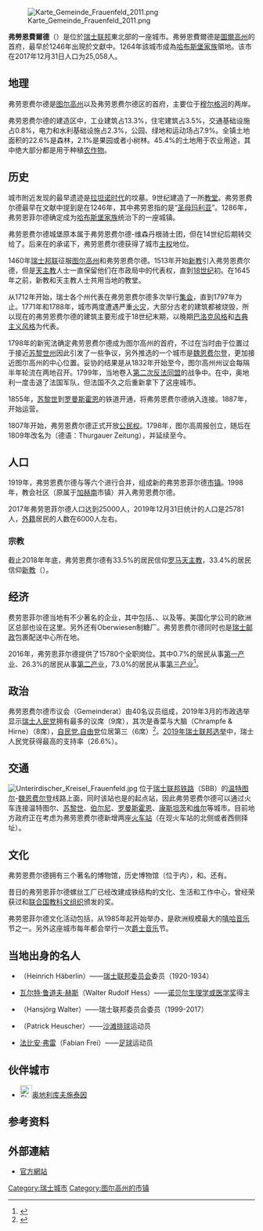 {{Infobox settlement
| name = 弗劳恩费尔德
| native_name = Frauenfeld
| nickname = 
| settlement_type = 城市
| image_skyline = File:2011-05-09 10-00-24 Switzerland Kanton Zürich Scheunberg.jpg
| imagesize = 
| image_caption = 从空中俯瞰弗劳恩费尔德市，远处是[[博登湖|博登湖]]
| image_flag = 
| flag_size = 
| image_seal = File:Frauenfeld-blazon.svg
| seal_size = 100x80px
| image_shield = 
| pushpin_map = Switzerland
| pushpin_label_position = bottom
| subdivision_type = 国家
| subdivision_name = {{CHE}}
| subdivision_type1 = [[瑞士行政区划|州]]
| subdivision_name1 = [[图尔高州|图尔高州]]
| subdivision_type2 = [[区_(瑞士)|区]]
| subdivision_name2 = {{link-de|弗劳恩费尔德区|Bezirk Frauenfeld}}
| subdivision_type3 = 
| subdivision_name3 = 
| leader_title = 
| leader_name = 
| established_title = 
| established_date = 
| established_title2 = 
| established_date2 = 
| elevation_m = 417
| area_total_km2 = 27.4
| population_as_of = 2017年12月31日
| population_total = 25058
| population_density_km2 = auto
| timezone = [[欧洲中部时间|CET]]
| utc_offset = +1
| timezone_DST = [[欧洲中部夏令时间|CEST]]
| utc_offset_DST = +2
| coordinates = {{coord|47|33|22|N|8|53|53|E|region:|display=inline}}
| postal_code_type = [[邮编|邮编]]
| postal_code = 8500
| area_code = 
| blank_name = 
| blank_info = 
| website = {{url|www.frauenfeld.ch}}
}}

[[File:Karte_Gemeinde_Frauenfeld_2011.png|thumb]]

'''弗勞恩費爾德'''（{{lang-de|Frauenfeld}}）是位於[[瑞士联邦|瑞士联邦]]東北部的一座城市。弗勞恩費爾德是[[圖爾高州|圖爾高州]]的首府，最早於1246年出現於文獻中。1264年該城市成為[[哈布斯堡家族|哈布斯堡家族]]領地。该市在2017年12月31日人口为25,058人。

== 地理 ==
弗劳恩费尔德是[[圖爾高州|图尔高州]]以及弗劳恩费尔德区的首府，主要位于[[穆爾格河_(圖爾河支流)|穆尔格河]]的两岸。

弗劳恩费尔德的建造区中，工业建筑占13.3%，住宅建筑占3.5%，交通基础设施占0.8%，电力和水利基础设施占2.3%，公园、绿地和运动场占7.9%。全镇土地面积的22.6%是森林，2.1%是果园或者小树林。45.4%的土地用于农业用途，其中绝大部分都是用于种植[[农作物|农作物]]。

== 历史 ==
城市附近发现的最早遗迹是[[拉坦诺文化|拉坦诺时代]]的坟墓。9世纪建造了一所[[教堂|教堂]]。弗劳恩费尔德最早在文献中提到是在1246年，其中弗劳恩指的是“[[圣母玛利亚|圣母玛利亚]]”。1286年，弗劳恩菲尔德确定成为[[哈布斯堡家族|哈布斯堡家族]]统治下的一座城镇。

弗劳恩费尔德城堡原本属于弗劳恩费尔德-维森丹根骑士团，但在14世纪后期转交给了{{link-en|兰登堡家族|Landenberg}}。后来在{{link-en|基堡伯爵|County of Kyburg}}的承诺下，弗劳恩费尔德获得了城市[[主权|主权]]地位。

1460年[[舊瑞士邦聯|瑞士邦联]]征服[[圖爾高州|图尔高州]]和弗劳恩费尔德。1513年开始[[新教|新教]]引入弗劳恩费尔德，但是[[天主教|天主教]]人士一直保留他们在市政局中的代表权，直到[[18世纪|18世纪]]初。在1645年之前，新教和天主教人士共用当地的教堂。

从1712年开始，瑞士各个州代表在弗劳恩费尔德多次举行[[集会|集会]]，直到1797年为止。1771年和1788年，城市两度遭遇严重[[火灾|火灾]]，大部分古老的建筑都被烧毁，所以现在的弗劳恩费尔德的建筑主要形成于18世纪末期，以晚期[[巴洛克风格|巴洛克风格]]和[[古典主義|古典主义风格]]为代表。

1798年的新宪法确定弗劳恩费尔德成为图尔高州的首府，不过在当时由于位置过于接近[[苏黎世州|苏黎世州]]因此引发了一些争议，另外推选的一个城市是[[魏恩费尔登|魏恩费尔登]]，更加接近图尔高州的中心位置。妥协的结果是从1832年开始至今，图尔高州州议会每隔半年轮流在两地召开。1799年，当地卷入[[第二次反法同盟|第二次反法同盟]]的战争中。在{{link-en|弗劳恩费尔德战役|Battle of Frauenfeld}}中，奥地利一度击退了法国军队，但法国不久之后重新拿下了这座城市。

1855年，[[苏黎世|苏黎世]]到[[羅曼斯霍恩|罗曼斯霍恩]]的铁道开通，将弗劳恩费尔德纳入连接。1887年，{{link-en|弗劳恩菲尔德-维尔铁道|Frauenfeld–Wil railway}}开始运营。

1807年开始，弗劳恩费尔德正式开放[[公民权|公民权]]。1798年，图尔高周报创立，随后在1809年改名为{{link-en|图尔高报|Thurgauer Zeitung}}（德语：Thurgauer Zeitung），并延续至今。

== 人口 ==
1919年，弗劳恩费尔德{{link-de|市镇社区|Munizipalgemeinde (Kanton Thurgau)}}与{{link-de|Herten|Herten TG}}等六个{{link-de|教会社区|Ortsgemeinde (Schweiz)}}进行合并，组成新的弗劳恩菲尔德[[市镇_(瑞士)|市镇]]。1998年，{{link-de|Gerlikon|Gerlikon}}教会社区（原属于[[加赫南|加赫南]]市镇）并入弗劳恩费尔德。

2017年弗劳恩菲尔德人口达到25000人，2019年12月31日统计的人口是25781人，[[外籍|外籍]]居民的人数在6000人左右。

=== 宗教 ===
截止2018年年底，弗劳恩费尔德有33.5%的居民信仰[[罗马天主教|罗马天主教]]，33.4%的居民信仰[[新教|新教]]（{{link-en|图尔高州福音派教会|Evangelical Church of the Canton of Thurgau}}）。

== 经济 ==
费劳恩菲尔德当地有不少著名的企业，其中包括{{link-en|SIGG|Sigg}}、{{link-de|Sia Abrasives|Sia Abrasives}}、{{link-de|Baumer集团|Baumer Group}}以及{{link-en|Zur Rose集团|Zur Rose Group}}等。美国化学公司{{link-en|Chemtura|Chemtura}}的欧洲区总部也设在这里。另外还有Oberwiesen制糖厂。弗劳恩费尔德同时也是[[瑞士邮政|瑞士邮政]]包裹配送中心所在地。

2016年，弗劳恩菲尔德提供了15780个全职岗位。其中0.7%的居民从事[[第一产业|第一产业]]、26.3%的居民从事[[第二产业|第二产业]]，73.0%的居民从事[[第三产业|第三产业]]<ref>{{Cite web |url=https://statistik.tg.ch/public/upload/assets/81688/2019_Thurgau_in_Zahlen.pdf |title=Thurgau in Zahlen 2019 |publisher=Staatskanzlei Dienststelle für Statistik |date=2019 |language=de |accessdate=2021-09-22 |archive-date=2020-04-28 |archive-url=https://web.archive.org/web/20200428104751/https://statistik.tg.ch/public/upload/assets/81688/2019_Thurgau_in_Zahlen.pdf |dead-url=no }}</ref>。

== 政治 ==
弗劳恩费尔德市议会（Gemeinderat）由40名议员组成，2019年3月的市政选举显示[[瑞士人民黨|瑞士人民党]]拥有最多的议席（9席），其次是香菜与大脑（Chrampfe & Hirne）（8席），[[自民党.自由党|自民党.自由党]]位居第三（6席）<ref>{{Cite web | url=https://www.frauenfeld.ch/public/upload/assets/28699/Wahlergebnisse_Gemeinderatswahlen_2019.pdf | title=Erneuerungswahl des Gemeinderates Frauenfeld vom 31. März 2019 | publisher=Stadt Frauenfeld | date=2019-03-31 | accessdate=2021-09-22 | language=de | format=PDF | archive-date=2019-10-14 | archive-url=https://web.archive.org/web/20191014142950/https://www.frauenfeld.ch/public/upload/assets/28699/Wahlergebnisse_Gemeinderatswahlen_2019.pdf | dead-url=no }}</ref>。[[2019年瑞士聯邦選舉|2019年瑞士联邦选举]]中，瑞士人民党获得最高的支持率（26.6%）。

== 交通 ==
[[File:Unterirdischer_Kreisel_Frauenfeld.jpg|thumb]]
{{link-en|弗劳恩费尔德火车站|Frauenfeld railway station}}位于[[瑞士聯邦鐵路|瑞士联邦铁路]]（SBB）的[[温特图尔|温特图尔]]-[[魏恩费尔登|魏恩费尔登]]线路上面，同时该站也是{{link-en|弗劳恩费尔德-维尔线路|Frauenfeld–Wil railway}}的起点站，因此弗劳恩费尔德可以通过火车连接温特图尔、[[苏黎世|苏黎世]]、[[伯尔尼|伯尔尼]]、[[羅曼斯霍恩|罗曼斯霍恩]]、[[康斯坦茨|康斯坦茨]]和[[维尔|维尔]]等城市。目前地方政府正在考虑为弗劳恩费尔德新增两座[[火车站|火车站]]（在现火车站的北侧或者西侧择址）。

== 文化 ==
弗劳恩费尔德拥有三个著名的博物馆，历史博物馆（位于{{link-en|弗劳恩费尔德城堡|Frauenfeld Castle}}内），{{link-de|图尔高自然博物馆|Naturmuseum Thurgau}}和{{link-de|图尔高考古学博物馆|Museum für Archäologie Thurgau}}。还有{{link-de|图尔高州立图书馆|Kantonsbibliothek Thurgau}}。

昔日的弗劳恩菲尔德螺丝工厂已经改建成铁结构的文化、生活和工作中心，曾经荣获过{{link-en|瑞士遗产协会|Swiss Heritage Society}}和[[联合国教科文组织|联合国教科文组织]]颁发的奖。

弗劳恩菲尔德文化活动包括{{link-en|弗劳恩费尔德室外音乐会|Openair Frauenfeld}}，从1985年起开始举办，是欧洲规模最大的[[嘻哈音樂|嘻哈音乐]]节之一。另外这座城市每年都会举行一次[[爵士音乐|爵士音乐]]节。

== 当地出身的名人 ==
*{{link-en|海因里希·海贝林|Heinrich Häberlin}}（Heinrich Häberlin）——[[瑞士聯邦委員會|瑞士联邦委员会]]委员（1920-1934）
*[[瓦尔特·鲁道夫·赫斯|瓦尔特·鲁道夫·赫斯]]（Walter Rudolf Hess）——[[诺贝尔生理学或医学奖|诺贝尔生理学或医学奖]]得主
*{{link-en|汉斯约尔格·瓦尔特|Hansjörg Walter}}（Hansjörg Walter）——瑞士联邦委员会委员（1999-2017）
*{{link-en|帕特里克·霍伊舍|Patrick Heuscher}}（Patrick Heuscher）——[[沙滩排球|沙滩排球]]运动员
*[[法比安·弗雷|法比安·弗雷]]（Fabian Frei）——[[足球|足球]]运动员

== 伙伴城市 ==
*[[File:Flag_of_Austria.svg|25px]][[奥地利|奥地利]][[库夫施泰因|库夫施泰因]]

== 参考资料 ==
{{reflist}}

== 外部連結 ==
{{commonscat|Frauenfeld}}
* [http://www.frauenfeld.ch/xml_1/internet/de/application/d1/d178/f180.cfm 官方網站] {{Wayback|url=http://www.frauenfeld.ch/xml_1/internet/de/application/d1/d178/f180.cfm |date=20080421150349 }}
{{Authority control}}
{{DEFAULTSORT:Frauenfeld}}

[[Category:瑞士城市|Category:瑞士城市]]
[[Category:图尔高州的市镇|Category:图尔高州的市镇]]